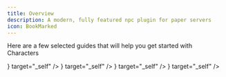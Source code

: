 ```yaml
---
title: Overview
description: A modern, fully featured npc plugin for paper servers
icon: BookMarked
---
```



Here are a few selected guides that will help you get started with Characters

<Cards>
  <Card
    title="Frequently Asked Questions"
    description="Frequently asked questions about Characters"
    href="./characters/faq"
    icon={<MessageCircleQuestion />}
    target="_self"
  />
  <Card
    title="Actions"
    description="Add click actions to your characters"
    href="./characters/manage/actions"
    icon={<MousePointerClick />}
    target="_self"
  />
  <Card
    title="Attributes"
    description="Modify character attributes"
    href="./characters/manage/attributes"
    icon={<TextSearch />}
    target="_self"
  />
  <Card
    title="Command permissions"
    description="A list of all character commands and their required permissions."
    href="./characters/manage/command-permissions"
    icon={<Command />}
    target="_self"
  />
</Cards>
